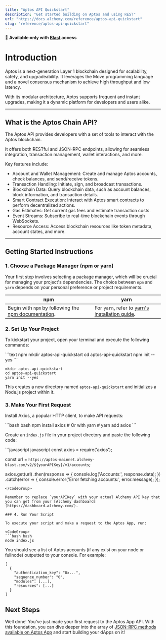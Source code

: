 ```yaml
---
title: "Aptos API Quickstart"
description: "Get started building on Aptos and using REST"
url: "https://docs.alchemy.com/reference/aptos-api-quickstart"
slug: "reference/aptos-api-quickstart"
---
```


🚀 **Available only with [Blast](../reference/introduction-to-blast#how-can-i-get-it) access**

# Introduction

Aptos is a next-generation Layer 1 blockchain designed for scalability, safety, and upgradeability. It leverages the Move programming language and a novel consensus mechanism to achieve high throughput and low latency.

With its modular architecture, Aptos supports frequent and instant upgrades, making it a dynamic platform for developers and users alike.

***

## What is the Aptos Chain API?

The Aptos API provides developers with a set of tools to interact with the Aptos blockchain.

It offers both RESTful and JSON-RPC endpoints, allowing for seamless integration, transaction management, wallet interactions, and more.

Key features include:

* Account and Wallet Management: Create and manage Aptos accounts, check balances, and send/receive tokens.
* Transaction Handling: Initiate, sign, and broadcast transactions.
* Blockchain Data: Query blockchain data, such as account balances, block information, and transaction details.
* Smart Contract Execution: Interact with Aptos smart contracts to perform decentralized actions.
* Gas Estimates: Get current gas fees and estimate transaction costs.
* Event Streams: Subscribe to real-time blockchain events through WebSockets.
* Resource Access: Access blockchain resources like token metadata, account states, and more.

***

## Getting Started Instructions

### 1. Choose a Package Manager (npm or yarn)

Your first step involves selecting a package manager, which will be crucial for managing your project's dependencies. The choice between `npm` and `yarn` depends on your personal preference or project requirements.

| npm                                                                                                                       | yarn                                                                                                |
| ------------------------------------------------------------------------------------------------------------------------- | --------------------------------------------------------------------------------------------------- |
| Begin with `npm` by following the [npm documentation](https://docs.npmjs.com/downloading-and-installing-node-js-and-npm). | For `yarn`, refer to [yarn's installation guide](https://classic.yarnpkg.com/lang/en/docs/install). |

### 2. Set Up Your Project

To kickstart your project, open your terminal and execute the following commands:

<CodeGroup>
  ```text npm
  mkdir aptos-api-quickstart
  cd aptos-api-quickstart
  npm init --yes
  ```

  ```text yarn
  mkdir aptos-api-quickstart
  cd aptos-api-quickstart
  yarn init --yes
  ```
</CodeGroup>

This creates a new directory named `aptos-api-quickstart` and initializes a Node.js project within it.

### 3. Make Your First Request

Install Axios, a popular HTTP client, to make API requests:

<CodeGroup>
  ```bash bash
  npm install axios
  # Or with yarn
  # yarn add axios
  ```
</CodeGroup>

Create an `index.js` file in your project directory and paste the following code:

<CodeGroup>
  ```javascript javascript
  const axios = require('axios');

  const url = `https://aptos-mainnet.alchemy-blast.com/v2/${yourAPIKey}/v1/accounts`;

  axios.get(url)
  .then(response => {
    console.log('Accounts:', response.data);
  })
  .catch(error => {
    console.error('Error fetching accounts:', error.message);
  });

  ```
</CodeGroup>

Remember to replace `yourAPIKey` with your actual Alchemy API key that you can get from your [Alchemy dashboard](https://dashboard.alchemy.com/).

### 4. Run Your Script

To execute your script and make a request to the Aptos App, run:

<CodeGroup>
  ```bash bash
  node index.js
  ```
</CodeGroup>

You should see a list of Aptos accounts (if any exist on your node or fullnode) outputted to your console. For example:

```
[
  {
    "authentication_key": "0x...",
    "sequence_number": "0",
    "modules": [...],
    "resources": [...]
  }
]
```

## Next Steps

Well done! You've just made your first request to the Aptos App API. With this foundation, you can dive deeper into the array of [JSON-RPC methods available on Aptos App](/node/aptos/aptos-api-endpoints) and start building your dApps on it!
